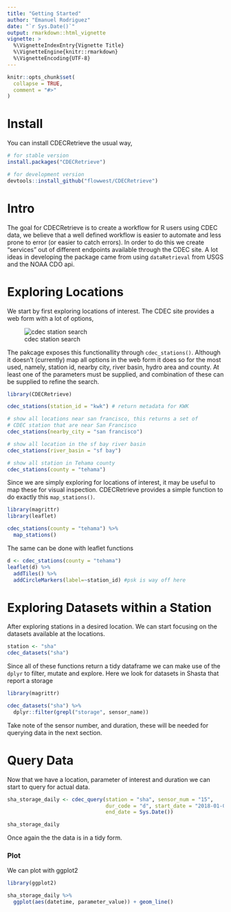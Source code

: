 ```yaml
---
title: "Getting Started"
author: "Emanuel Rodriguez"
date: "`r Sys.Date()`"
output: rmarkdown::html_vignette
vignette: >
  %\VignetteIndexEntry{Vignette Title}
  %\VignetteEngine{knitr::rmarkdown}
  %\VignetteEncoding{UTF-8}
---
```


```r
knitr::opts_chunk$set(
  collapse = TRUE,
  comment = "#>"
)
```

# Install

You can install CDECRetrieve the usual way, 

```r
# for stable version
install.packages("CDECRetrieve")

# for development version
devtools::install_github("flowwest/CDECRetrieve")
```

# Intro

The goal for CDECRetrieve is to create a workflow for R users using CDEC data, we 
believe that a well defined workflow is easier to automate and less prone to error (or 
easier to catch errors). 
In order to do this we create "services" out of different endpoints available 
through the CDEC site. A lot ideas in developing the package came from using 
`dataRetrieval` from USGS and the NOAA CDO api.


# Exploring Locations 

We start by first exploring locations of interest. The CDEC site provides a web 
form with a lot of options,

![cdec station search](cdec-station-search.png)

The pakcage exposes this functionallity through `cdec_stations()`. Although 
it doesn't (currently) map all options in the web form it does so for the most
used, namely, station id, nearby city, river basin, hydro area and county.
At least one of the parameters must be supplied, and combination of these can 
be supplied to refine the search. 

```r
library(CDECRetrieve)

cdec_stations(station_id = "kwk") # return metadata for KWK

# show all locations near san francisco, this returns a set of 
# CDEC station that are near San Francisco
cdec_stations(nearby_city = "san francisco")

# show all location in the sf bay river basin
cdec_stations(river_basin = "sf bay")

# show all station in Tehama county
cdec_stations(county = "tehama")

```


Since we are simply exploring for locations of interest, it may be useful to 
map these for visual inspection. CDECRetrieve provides a simple function to 
do exactly this `map_stations()`.


```r
library(magrittr)
library(leaflet)

cdec_stations(county = "tehama") %>% 
  map_stations()
```

The same can be done with leaflet functions 

```r
d <- cdec_stations(county = "tehama")
leaflet(d) %>% 
  addTiles() %>% 
  addCircleMarkers(label=~station_id) #psk is way off here 
```

# Exploring Datasets within a Station 

After exploring stations in a desired location. We can start focusing on 
the datasets available at the locations. 

```r
station <- "sha"
cdec_datasets("sha")
```


Since all of these functions return a tidy dataframe we can make use of the `dplyr`
to filter, mutate and explore. Here we look for datasets in Shasta that report a
storage 

```r
library(magrittr)

cdec_datasets("sha") %>% 
  dplyr::filter(grepl("storage", sensor_name))
```

Take note of the sensor number, and duration, these will be needed for querying data
in the next section.


# Query Data 

Now that we have a location, parameter of interest and duration we can start to
query for actual data. 

```r
sha_storage_daily <- cdec_query(station = "sha", sensor_num = "15", 
                                dur_code = "d", start_date = "2018-01-01", 
                                end_date = Sys.Date())

sha_storage_daily
```


Once again the the data is in a tidy form. 

### Plot 

We can plot with ggplot2

```r
library(ggplot2)

sha_storage_daily %>% 
  ggplot(aes(datetime, parameter_value)) + geom_line()
```


































